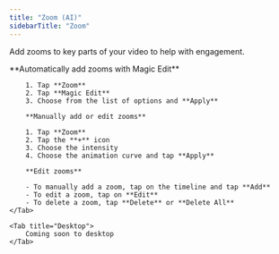 ```yaml
---
title: "Zoom (AI)"
sidebarTitle: "Zoom"
---
```


Add zooms to key parts of your video to help with engagement.

<Tabs>
    <Tab title="iOS">
        **Automatically add zooms with Magic Edit**

        1. Tap **Zoom**
        2. Tap **Magic Edit**
        3. Choose from the list of options and **Apply**

        **Manually add or edit zooms**

        1. Tap **Zoom**
        2. Tap the **+** icon
        3. Choose the intensity
        4. Choose the animation curve and tap **Apply**

        **Edit zooms**

        - To manually add a zoom, tap on the timeline and tap **Add**
        - To edit a zoom, tap on **Edit**
        - To delete a zoom, tap **Delete** or **Delete All**
    </Tab>

    <Tab title="Desktop">
        Coming soon to desktop
    </Tab>
</Tabs>
